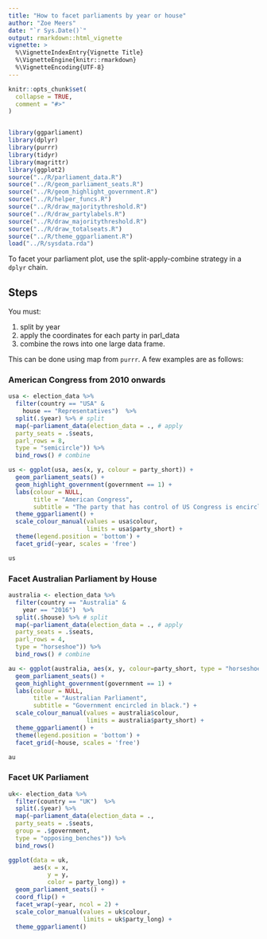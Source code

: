 ```yaml
---
title: "How to facet parliaments by year or house"
author: "Zoe Meers"
date: "`r Sys.Date()`"
output: rmarkdown::html_vignette
vignette: >
  %\VignetteIndexEntry{Vignette Title}
  %\VignetteEngine{knitr::rmarkdown}
  %\VignetteEncoding{UTF-8}
---
```


```r
knitr::opts_chunk$set(
  collapse = TRUE,
  comment = "#>"
)


library(ggparliament)
library(dplyr)
library(purrr)
library(tidyr)
library(magrittr)
library(ggplot2)
source("../R/parliament_data.R")
source("../R/geom_parliament_seats.R")
source("../R/geom_highlight_government.R")
source("../R/helper_funcs.R")
source("../R/draw_majoritythreshold.R")
source("../R/draw_partylabels.R")
source("../R/draw_majoritythreshold.R")
source("../R/draw_totalseats.R")
source("../R/theme_ggparliament.R")
load("../R/sysdata.rda")


```


To facet your parliament plot, use the split-apply-combine strategy in a `dplyr` chain.

## Steps
You must:

1) split by year
2) apply the coordinates for each party in parl_data
3) combine the rows into one large data frame.

This can be done using map from `purrr`.
A few examples are as follows:

### American Congress from 2010 onwards
```r
usa <- election_data %>%
  filter(country == "USA" &
    house == "Representatives")  %>% 
  split(.$year) %>% # split
  map(~parliament_data(election_data = ., # apply
  party_seats = .$seats,
  parl_rows = 8,
  type = "semicircle")) %>%
  bind_rows() # combine
```

```r
us <- ggplot(usa, aes(x, y, colour = party_short)) +
  geom_parliament_seats() + 
  geom_highlight_government(government == 1) + 
  labs(colour = NULL, 
       title = "American Congress",
       subtitle = "The party that has control of US Congress is encircled in black.") +
  theme_ggparliament() +
  scale_colour_manual(values = usa$colour, 
                      limits = usa$party_short) + 
  theme(legend.position = 'bottom') + 
  facet_grid(~year, scales = 'free') 

us
```


### Facet Australian Parliament by House
```r
australia <- election_data %>%
  filter(country == "Australia" &
    year == "2016")  %>% 
  split(.$house) %>% # split
  map(~parliament_data(election_data = ., # apply
  party_seats = .$seats,
  parl_rows = 4,
  type = "horseshoe")) %>%
  bind_rows() # combine
```

```r
au <- ggplot(australia, aes(x, y, colour=party_short, type = "horseshoe")) +
  geom_parliament_seats() + 
  geom_highlight_government(government == 1) + 
  labs(colour = NULL, 
       title = "Australian Parliament",
       subtitle = "Government encircled in black.") +
  scale_colour_manual(values = australia$colour, 
                      limits = australia$party_short) + 
  theme_ggparliament() +
  theme(legend.position = 'bottom') + 
  facet_grid(~house, scales = 'free')

au

```

### Facet UK Parliament

```r
uk<- election_data %>%
  filter(country == "UK")  %>%
  split(.$year) %>%
  map(~parliament_data(election_data = .,
  party_seats = .$seats,
  group = .$government,
  type = "opposing_benches")) %>%
  bind_rows()

```


```r
ggplot(data = uk, 
       aes(x = x,
           y = y,
           color = party_long)) +
  geom_parliament_seats() +  
  coord_flip() + 
  facet_wrap(~year, ncol = 2) + 
  scale_color_manual(values = uk$colour, 
                     limits = uk$party_long) +
  theme_ggparliament()

```




